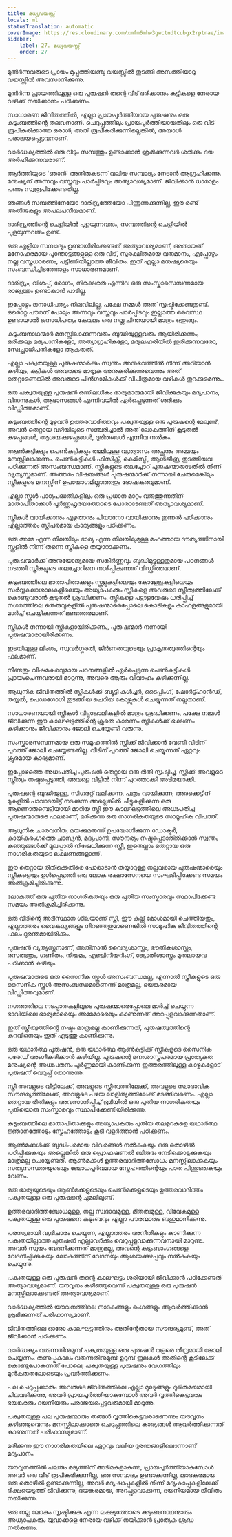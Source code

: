 ```yaml
---
title: മധ്യവയസ്സ്
locale: ml
statusTranslation: automatic
coverImage: https://res.cloudinary.com/xmfm6mhw3gwctndtcubgx2rptnae/image/upload/v1740337243/small_cover_educacion_fundamental_a051170f1c.webp
sidebar:
    label: 27. മധ്യവയസ്സ്
    order: 27
---
```

മുതിർന്നവരുടെ പ്രായം മുപ്പത്തിയഞ്ചു വയസ്സിൽ തുടങ്ങി അമ്പത്തിയാറു വയസ്സിൽ അവസാനിക്കുന്നു.

മുതിർന്ന പ്രായത്തിലുള്ള ഒരു പുരുഷൻ തന്റെ വീട് ഭരിക്കാനും കുട്ടികളെ നേരായ വഴിക്ക് നയിക്കാനും പഠിക്കണം.

സാധാരണ ജീവിതത്തിൽ, എല്ലാ പ്രായപൂർത്തിയായ പുരുഷനും ഒരു കുടുംബത്തിന്റെ തലവനാണ്. ചെറുപ്പത്തിലും പ്രായപൂർത്തിയായതിലും ഒരു വീട് രൂപീകരിക്കാത്ത ഒരാൾ, അത് രൂപീകരിക്കുന്നില്ലെങ്കിൽ, അയാൾ പരാജയപ്പെട്ടവനാണ്.

വാർദ്ധക്യത്തിൽ ഒരു വീടും സമ്പത്തും ഉണ്ടാക്കാൻ ശ്രമിക്കുന്നവർ ശരിക്കും ദയ അർഹിക്കുന്നവരാണ്.

ആർത്തിയുടെ 'ഞാൻ' അതിരുകടന്ന് വലിയ സമ്പാദ്യം നേടാൻ ആഗ്രഹിക്കുന്നു. മനുഷ്യന് അന്നവും വസ്ത്രവും പാർപ്പിടവും അത്യാവശ്യമാണ്. ജീവിക്കാൻ ധാരാളം പണം സ്വരൂപിക്കേണ്ടതില്ല.

ഞങ്ങൾ സമ്പത്തിനേയോ ദാരിദ്ര്യത്തേയോ പിന്തുണക്കുന്നില്ല, ഈ രണ്ട് അതിരുകളും അപലപനീയമാണ്.

ദാരിദ്ര്യത്തിന്റെ ചെളിയിൽ പുളയുന്നവരും, സമ്പത്തിന്റെ ചെളിയിൽ പുളയുന്നവരും ഉണ്ട്.

ഒരു എളിയ സമ്പാദ്യം ഉണ്ടായിരിക്കേണ്ടത് അത്യാവശ്യമാണ്, അതായത് മനോഹരമായ പൂന്തോട്ടങ്ങളുള്ള ഒരു വീട്, സുരക്ഷിതമായ വരുമാനം, എപ്പോഴും നല്ല വസ്ത്രധാരണം, പട്ടിണിയില്ലാത്ത ജീവിതം. ഇത് എല്ലാ മനുഷ്യരെയും സംബന്ധിച്ചിടത്തോളം സാധാരണമാണ്.

ദാരിദ്ര്യം, വിശപ്പ്, രോഗം, നിരക്ഷരത എന്നിവ ഒരു സംസ്കാരസമ്പന്നമായ രാജ്യത്തും ഉണ്ടാകാൻ പാടില്ല.

ഇപ്പോഴും ജനാധിപത്യം നിലവിലില്ല, പക്ഷേ നമ്മൾ അത് സൃഷ്ടിക്കേണ്ടതുണ്ട്. ഒരൊറ്റ പൗരന് പോലും അന്നവും വസ്ത്രവും പാർപ്പിടവും ഇല്ലാത്ത ഒരവസ്ഥ ഉണ്ടായാൽ ജനാധിപത്യം കേവലം ഒരു നല്ല ചിന്തയായി മാത്രം ഒതുങ്ങും.

കുടുംബനാഥന്മാർ മനസ്സിലാക്കുന്നവരും ബുദ്ധിയുള്ളവരും ആയിരിക്കണം, ഒരിക്കലും മദ്യപാനികളോ, അത്യാഗ്രഹികളോ, മദ്യലഹരിയിൽ ഇരിക്കുന്നവരോ, സ്വേച്ഛാധിപതികളോ ആകരുത്.

എല്ലാ പക്വതയുള്ള പുരുഷന്മാർക്കും സ്വന്തം അനുഭവത്തിൽ നിന്ന് അറിയാൻ കഴിയും, കുട്ടികൾ അവരുടെ മാതൃക അനുകരിക്കുന്നുവെന്നും അത് തെറ്റാണെങ്കിൽ അവരുടെ പിൻഗാമികൾക്ക് വിചിത്രമായ വഴികൾ തുറക്കുമെന്നും.

ഒരു പക്വതയുള്ള പുരുഷൻ ഒന്നിലധികം ഭാര്യമാരുമായി ജീവിക്കുകയും മദ്യപാനം, വിരുന്നുകൾ, ആഭാസങ്ങൾ എന്നിവയിൽ ഏർപ്പെടുന്നത് ശരിക്കും വിഡ്ഢിത്തമാണ്.

കുടുംബത്തിന്റെ മുഴുവൻ ഉത്തരവാദിത്തവും പക്വതയുള്ള ഒരു പുരുഷന്റെ മേലുണ്ട്, അവൻ തെറ്റായ വഴിയിലൂടെ സഞ്ചരിച്ചാൽ അത് ലോകത്തിന് കൂടുതൽ കുഴപ്പങ്ങൾ, ആശയക്കുഴപ്പങ്ങൾ, ദുരിതങ്ങൾ എന്നിവ നൽകും.

ആൺകുട്ടികളും പെൺകുട്ടികളും തമ്മിലുള്ള വ്യത്യാസം അച്ഛനും അമ്മയും മനസ്സിലാക്കണം. പെൺകുട്ടികൾ ഫിസിക്സ്, കെമിസ്ട്രി, ആൾജിബ്ര തുടങ്ങിയവ പഠിക്കുന്നത് അസംബന്ധമാണ്. സ്ത്രീകളുടെ തലച്ചോറ് പുരുഷന്മാരുടേതിൽ നിന്ന് വ്യത്യസ്തമാണ്. അത്തരം വിഷയങ്ങൾ പുരുഷന്മാർക്ക് നന്നായി ചേരുമെങ്കിലും സ്ത്രീകളുടെ മനസ്സിന് ഉപയോഗമില്ലാത്തതും ദോഷകരവുമാണ്.

എല്ലാ സ്കൂൾ പാഠ്യപദ്ധതികളിലും ഒരു പ്രധാന മാറ്റം വരുത്തുന്നതിന് മാതാപിതാക്കൾ പൂർണ്ണഹൃദയത്തോടെ പോരാടേണ്ടത് അത്യാവശ്യമാണ്.

സ്ത്രീകൾ വായിക്കാനും എഴുതാനും പിയാനോ വായിക്കാനും തുന്നൽ പഠിക്കാനും എല്ലാത്തരം സ്ത്രീപരമായ കാര്യങ്ങളും പഠിക്കണം.

ഒരു അമ്മ എന്ന നിലയിലും ഭാര്യ എന്ന നിലയിലുമുള്ള മഹത്തായ ദൗത്യത്തിനായി സ്കൂളിൽ നിന്ന് തന്നെ സ്ത്രീകളെ തയ്യാറാക്കണം.

പുരുഷന്മാർക്ക് അനുയോജ്യമായ സങ്കീർണ്ണവും ബുദ്ധിമുട്ടുള്ളതുമായ പഠനങ്ങൾ നടത്തി സ്ത്രീകളുടെ തലച്ചോറിനെ നശിപ്പിക്കുന്നത് വിഡ്ഢിത്തമാണ്.

കുടുംബത്തിലെ മാതാപിതാക്കളും സ്കൂളുകളിലെയും കോളേജുകളിലെയും സർവ്വകലാശാലകളിലെയും അധ്യാപകരും സ്ത്രീകളെ അവരുടെ സ്ത്രീത്വത്തിലേക്ക് കൊണ്ടുവരാൻ കൂടുതൽ ശ്രദ്ധിക്കണം. സ്ത്രീകളെ പട്ടാളവേഷം ധരിപ്പിച്ച് നഗരത്തിലെ തെരുവുകളിൽ പുരുഷന്മാരെപ്പോലെ കൊടികളും കാഹളങ്ങളുമായി മാർച്ച് ചെയ്യിക്കുന്നത് മണ്ടത്തരമാണ്.

സ്ത്രീകൾ നന്നായി സ്ത്രീകളായിരിക്കണം, പുരുഷന്മാർ നന്നായി പുരുഷന്മാരായിരിക്കണം.

ഇടയിലുള്ള ലിംഗം, സ്വവർഗ്ഗരതി, ജീർണതയുടെയും പ്രാകൃതത്വത്തിന്റെയും ഫലമാണ്.

നീണ്ടതും വിഷമകരവുമായ പഠനങ്ങളിൽ ഏർപ്പെടുന്ന പെൺകുട്ടികൾ പ്രായംചെന്നവരായി മാറുന്നു, അവരെ ആരും വിവാഹം കഴിക്കുന്നില്ല.

ആധുനിക ജീവിതത്തിൽ സ്ത്രീകൾക്ക് ബ്യൂട്ടി കൾച്ചർ, ടൈപ്പിംഗ്, ഷോർട്ട്ഹാൻഡ്, തയ്യൽ, പെഡഗോഗി തുടങ്ങിയ ചെറിയ കോഴ്സുകൾ ചെയ്യുന്നത് നല്ലതാണ്.

സാധാരണയായി സ്ത്രീകൾ വീട്ടുജോലികളിൽ മാത്രം ശ്രദ്ധിക്കണം, പക്ഷേ നമ്മൾ ജീവിക്കുന്ന ഈ കാലഘട്ടത്തിന്റെ ക്രൂരത കാരണം സ്ത്രീകൾക്ക് ഭക്ഷണം കഴിക്കാനും ജീവിക്കാനും ജോലി ചെയ്യേണ്ടി വരുന്നു.

സംസ്കാരസമ്പന്നമായ ഒരു സമൂഹത്തിൽ സ്ത്രീക്ക് ജീവിക്കാൻ വേണ്ടി വീടിന് പുറത്ത് ജോലി ചെയ്യേണ്ടതില്ല. വീടിന് പുറത്ത് ജോലി ചെയ്യുന്നത് ഏറ്റവും ക്രൂരമായ കാര്യമാണ്.

ഇപ്പോഴത്തെ അധഃപതിച്ച പുരുഷൻ തെറ്റായ ഒരു രീതി സൃഷ്ടിച്ചു, സ്ത്രീക്ക് അവളുടെ സ്ത്രീത്വം നഷ്ടപ്പെടുത്തി, അവളെ വീട്ടിൽ നിന്ന് പുറത്താക്കി അടിമയാക്കി.

പുരുഷന്റെ ബുദ്ധിയുള്ള, സിഗരറ്റ് വലിക്കുന്ന, പത്രം വായിക്കുന്ന, അരക്കെട്ടിന് മുകളിൽ പാവാടയിട്ട് നടക്കുന്ന അല്ലെങ്കിൽ ചീട്ടുകളിക്കുന്ന ഒരു ആണൊരുമ്പെട്ടിയായി മാറിയ സ്ത്രീ ഈ കാലഘട്ടത്തിലെ അധഃപതിച്ച പുരുഷന്മാരുടെ ഫലമാണ്, മരിക്കുന്ന ഒരു നാഗരികതയുടെ സാമൂഹിക വിപത്ത്.

ആധുനിക ചാരവനിത, മയക്കുമരുന്ന് ഉപയോഗിക്കുന്ന ഡോക്ടർ, കായികരംഗത്തെ ചാമ്പ്യൻ, മദ്യപാനി, സൗന്ദര്യം നഷ്ടപ്പെടാതിരിക്കാൻ സ്വന്തം കുഞ്ഞുങ്ങൾക്ക് മുലപ്പാൽ നിഷേധിക്കുന്ന സ്ത്രീ, ഇതെല്ലാം തെറ്റായ ഒരു നാഗരികതയുടെ ലക്ഷണങ്ങളാണ്.

ഈ തെറ്റായ രീതിക്കെതിരെ പോരാടാൻ തയ്യാറുള്ള നല്ലവരായ പുരുഷന്മാരെയും സ്ത്രീകളെയും ഉൾപ്പെടുത്തി ഒരു ലോക രക്ഷാസേനയെ സംഘടിപ്പിക്കേണ്ട സമയം അതിക്രമിച്ചിരിക്കുന്നു.

ലോകത്ത് ഒരു പുതിയ നാഗരികതയും ഒരു പുതിയ സംസ്കാരവും സ്ഥാപിക്കേണ്ട സമയം അതിക്രമിച്ചിരിക്കുന്നു.

ഒരു വീടിന്റെ അടിസ്ഥാന ശിലയാണ് സ്ത്രീ, ഈ കല്ല് മോശമായി ചെത്തിയതും, എല്ലാത്തരം വൈകല്യങ്ങളും നിറഞ്ഞതുമാണെങ്കിൽ സാമൂഹിക ജീവിതത്തിന്റെ ഫലം ദുരന്തമായിരിക്കും.

പുരുഷൻ വ്യത്യസ്തനാണ്, അതിനാൽ വൈദ്യശാസ്ത്രം, ഭൗതികശാസ്ത്രം, രസതന്ത്രം, ഗണിതം, നിയമം, എഞ്ചിനീയറിംഗ്, ജ്യോതിശാസ്ത്രം മുതലായവ പഠിക്കാൻ കഴിയും.

പുരുഷന്മാരുടെ ഒരു സൈനിക സ്കൂൾ അസംബന്ധമല്ല, എന്നാൽ സ്ത്രീകളുടെ ഒരു സൈനിക സ്കൂൾ അസംബന്ധമാണെന്ന് മാത്രമല്ല, ഭയങ്കരമായ വിഡ്ഢിത്തവുമാണ്.

നഗരത്തിലെ നടപ്പാതകളിലൂടെ പുരുഷന്മാരെപ്പോലെ മാർച്ച് ചെയ്യുന്ന ഭാവിയിലെ ഭാര്യമാരെയും അമ്മമാരെയും കാണുന്നത് അറപ്പുളവാക്കുന്നതാണ്.

ഇത് സ്ത്രീത്വത്തിന്റെ നഷ്ടം മാത്രമല്ല കാണിക്കുന്നത്, പുരുഷത്വത്തിന്റെ കുറവിനെയും ഇത് എടുത്തു കാണിക്കുന്നു.

ഒരു യഥാർത്ഥ പുരുഷൻ, ഒരു യഥാർത്ഥ ആൺകുട്ടിക്ക് സ്ത്രീകളുടെ സൈനിക പരേഡ് അംഗീകരിക്കാൻ കഴിയില്ല. പുരുഷന്റെ മനഃശാസ്ത്രപരമായ പ്രത്യേകത മനുഷ്യന്റെ അധഃപതനം പൂർണ്ണമായി കാണിക്കുന്ന ഇത്തരത്തിലുള്ള കാഴ്ചകളോട് പുരുഷന് വെറുപ്പ് തോന്നുന്നു.

സ്ത്രീ അവളുടെ വീട്ടിലേക്ക്, അവളുടെ സ്ത്രീത്വത്തിലേക്ക്, അവളുടെ സ്വാഭാവിക സൗന്ദര്യത്തിലേക്ക്, അവളുടെ പഴയ ലാളിത്യത്തിലേക്ക് മടങ്ങിവരണം. എല്ലാ തെറ്റായ രീതികളും അവസാനിപ്പിച്ച് ഭൂമിയിൽ ഒരു പുതിയ നാഗരികതയും പുതിയൊരു സംസ്കാരവും സ്ഥാപിക്കേണ്ടിയിരിക്കുന്നു.

കുടുംബത്തിലെ മാതാപിതാക്കളും അധ്യാപകരും പുതിയ തലമുറകളെ യഥാർത്ഥ ജ്ഞാനത്തോടും സ്നേഹത്തോടും കൂടി വളർത്താൻ പഠിക്കണം.

ആൺമക്കൾക്ക് ബുദ്ധിപരമായ വിവരങ്ങൾ നൽകുകയും ഒരു തൊഴിൽ പഠിപ്പിക്കുകയും അല്ലെങ്കിൽ ഒരു പ്രൊഫഷണൽ ബിരുദം നേടിക്കൊടുക്കുകയും മാത്രമല്ല ചെയ്യേണ്ടത്. ആൺമക്കൾ ഉത്തരവാദിത്തബോധം മനസ്സിലാക്കുകയും സത്യസന്ധതയുടെയും ബോധപൂർവമായ സ്നേഹത്തിന്റെയും പാത പിന്തുടരുകയും വേണം.

ഒരു ഭാര്യയുടെയും ആൺമക്കളുടെയും പെൺമക്കളുടെയും ഉത്തരവാദിത്തം പക്വതയുള്ള ഒരു പുരുഷന്റെ ചുമലിലുണ്ട്.

ഉത്തരവാദിത്തബോധമുള്ള, നല്ല സ്വഭാവമുള്ള, മിതത്വമുള്ള, വിവേകമുള്ള പക്വതയുള്ള ഒരു പുരുഷനെ കുടുംബവും എല്ലാ പൗരന്മാരും ബഹുമാനിക്കുന്നു.

പരസ്യമായി വ്യഭിചാരം ചെയ്യുന്ന, എല്ലാത്തരം അനീതികളും കാണിക്കുന്ന പക്വതയില്ലാത്ത പുരുഷൻ എല്ലാവർക്കും വെറുപ്പുളവാക്കുന്നവനായി മാറുന്നു. അവൻ സ്വയം വേദനിക്കുന്നത് മാത്രമല്ല, അവന്റെ കുടുംബാംഗങ്ങളെ വേദനിപ്പിക്കുകയും ലോകത്തിന് വേദനയും ആശയക്കുഴപ്പവും നൽകുകയും ചെയ്യുന്നു.

പക്വതയുള്ള ഒരു പുരുഷൻ തന്റെ കാലഘട്ടം ശരിയായി ജീവിക്കാൻ പഠിക്കേണ്ടത് അത്യാവശ്യമാണ്. യൗവ്വനം കഴിഞ്ഞുവെന്ന് പക്വതയുള്ള ഒരു പുരുഷൻ മനസ്സിലാക്കേണ്ടത് അത്യാവശ്യമാണ്.

വാർദ്ധക്യത്തിൽ യൗവനത്തിലെ നാടകങ്ങളും രംഗങ്ങളും ആവർത്തിക്കാൻ ശ്രമിക്കുന്നത് പരിഹാസ്യമാണ്.

ജീവിതത്തിലെ ഓരോ കാലഘട്ടത്തിനും അതിന്റേതായ സൗന്ദര്യമുണ്ട്, അത് ജീവിക്കാൻ പഠിക്കണം.

വാർദ്ധക്യം വരുന്നതിനുമുമ്പ് പക്വതയുള്ള ഒരു പുരുഷൻ വളരെ തീവ്രമായി ജോലി ചെയ്യണം. തണുപ്പുകാലം വരുന്നതിനുമുമ്പ് ഉറുമ്പ് ഇലകൾ അതിന്റെ കൂടിലേക്ക് കൊണ്ടുപോകുന്നത് പോലെ, പക്വതയുള്ള പുരുഷനും വേഗത്തിലും മുൻകരുതലോടെയും പ്രവർത്തിക്കണം.

പല ചെറുപ്പക്കാരും അവരുടെ ജീവിതത്തിലെ എല്ലാ മൂല്യങ്ങളും ദുരിതമയമായി ചിലവഴിക്കുന്നു, അവർ പ്രായപൂർത്തിയാകുമ്പോൾ അവർ വൃത്തികെട്ടവരും ഭയങ്കരരും ദയനീയരും പരാജയപ്പെട്ടവരുമായി മാറുന്നു.

പക്വതയുള്ള പല പുരുഷന്മാരും തങ്ങൾ വൃത്തികെട്ടവരാണെന്നും യൗവ്വനം കഴിഞ്ഞുവെന്നും മനസ്സിലാക്കാതെ ചെറുപ്പത്തിലെ കാര്യങ്ങൾ ആവർത്തിക്കുന്നത് കാണുന്നത് പരിഹാസ്യമാണ്.

മരിക്കുന്ന ഈ നാഗരികതയിലെ ഏറ്റവും വലിയ ദുരന്തങ്ങളിലൊന്നാണ് മദ്യപാനം.

യൗവ്വനത്തിൽ പലരും മദ്യത്തിന് അടിമകളാകുന്നു, പ്രായപൂർത്തിയാകുമ്പോൾ അവർ ഒരു വീട് രൂപീകരിക്കുന്നില്ല, ഒരു സമ്പാദ്യം ഉണ്ടാക്കുന്നില്ല, ലാഭകരമായ ഒരു തൊഴിൽ ഉണ്ടാക്കുന്നില്ല, അവർ മദ്യഷാപ്പുകളിൽ നിന്ന് മദ്യഷാപ്പുകളിലേക്ക് ഭിക്ഷയെടുത്ത് ജീവിക്കുന്നു, ഭയങ്കരമായ, അറപ്പുളവാക്കുന്ന, ദയനീയമായ ജീവിതം നയിക്കുന്നു.

ഒരു നല്ല ലോകം സൃഷ്ടിക്കുക എന്ന ലക്ഷ്യത്തോടെ കുടുംബനാഥന്മാരും അധ്യാപകരും യുവാക്കളെ നേരായ വഴിക്ക് നയിക്കാൻ പ്രത്യേക ശ്രദ്ധ നൽകണം.
